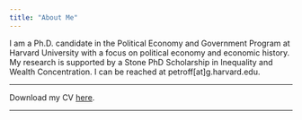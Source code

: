 ```yaml
---
title: "About Me"
---
```


I am a Ph.D. candidate in the Political Economy and Government Program at Harvard University with a  focus on political economy and economic history. My research is supported by a Stone PhD Scholarship in Inequality and Wealth Concentration. I can be reached at petroff[at]g.harvard.edu.

----

Download my CV [here](petroff_cv_20206.pdf). 

---

